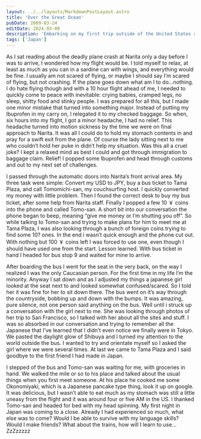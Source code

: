 ```yaml
---
layout: ../../layouts/MarkdownPostLayout.astro
title: 'Over the Great Ocean'
pubDate: 2009-03-24
editDate: 2024-03-09
description: 'Embarking on my first trip outside of the United States and it was to study abroad in Tokyo for 5 months.'
tags: ['Japan']
---
```


As I sat reading about the deadly plane crash at Narita only a day before I was to arrive, I wondered how my flight would be. I told myself to relax, at least as much as you can in a sardine can with wings, and everything would be fine. I usually am not scared of flying, or maybe I should say I’m scared of flying, but not crashing. If the plane goes down what am I to do…nothing. I do hate flying though and with a 10 hour flight ahead of me, I needed to quickly come to peace with inevitable: crying babies, cramped legs, no sleep, shitty food and stinky people. I was prepared for all this, but I made one minor mistake that turned into something major. Instead of putting my Ibuprofen in my carry on, I relegated it to my checked baggage. So when, six hours into my flight, I got a minor headache, I had no relief. This headache turned into motion sickness by the time we were on final approach to Narita. It was all I could do to hold my stomach contents in and pray for a swift exit from the plane. Of course the lady sitting next to me who couldn’t hold her puke in didn’t help my situation. Was this all a cruel joke? I kept a relaxed mind as best I could and got through immigration to baggage claim. Relief! I popped some Ibuprofen and head through customs and out to my next set of challenges.

I passed through the automatic doors into Narita’s front arrival area. My three task were simple: Convert my USD to JPY, buy a bus ticket to Tama Plaza, and call Tomomichi-san, my couchsurfing host. I quickly converted my money with little problem. Then I found the correct desk to buy my bus ticket, after some help from Narita staff. Finally I popped a few 10 ￥ coins into the phone and called Tomo-san. A short bit into our conversation the phone began to beep, meaning “give me money or I’m shutting you off”. So while talking to Tomo-san and trying to make plans for him to meet me at Tama Plaza, I was also looking through a bunch of foreign coins trying to find some 10? ones. In the end i wasn’t quick enough and the phone cut out. With nothing but 100 ￥ coins left I was forced to use one, even though I should have used one from the start. Lesson learned. With bus ticket in hand I headed for bus stop 9 and waited for mine to arrive.

After boarding the bus I went for the seat in the very back, on the way I realized I was the only Caucasian person. For the first time in my life I’m the minority. Anyway I sat down and as I adjusted my things a japanese girl looked at the seat next to and looked somewhat confused/scared. So I told her it was fine for her to sit down there. The bus went on it’s way through the countryside, bobbing up and down with the bumps. It was amazing, pure silence, not one person said anything on the bus. Well until i struck up a conversation with the girl next to me. She was looking through photos of her trip to San Francisco, so I talked with her about all the sites and stuff. I was so absorbed in our conversation and trying to remember all the Japanese that I’ve learned that I didn’t even notice we finally were in Tokyo. We pasted the daylight glow of Shibuya and I turned my attention to the world outside the bus. I wanted to try and orientate myself so I asked the girl where we were several times. At last we came to Tama Plaza and I said goodbye to the first friend I had made in Japan.

I stepped of the bus and Tomo-san was waiting for me, with groceries in hand. We walked the mile or so to his place and talked about the usual things when you first meet someone. At his place he cooked me some Okonomiyaki, which is a Japanese pancake type thing, look it up on google. It was delicious, but I wasn’t able to eat much as my stomach was still a little uneasy from the flight and it was around four or five AM in the US. I thanked Tomo-san and headed for bed with my head spinning. My first night in Japan was coming to a close. Already I had experienced so much, what else was to come? Would I be able to survive with my language skills? Would I make friends? What about the trains, how will I learn to use…ZzZzzzzz
